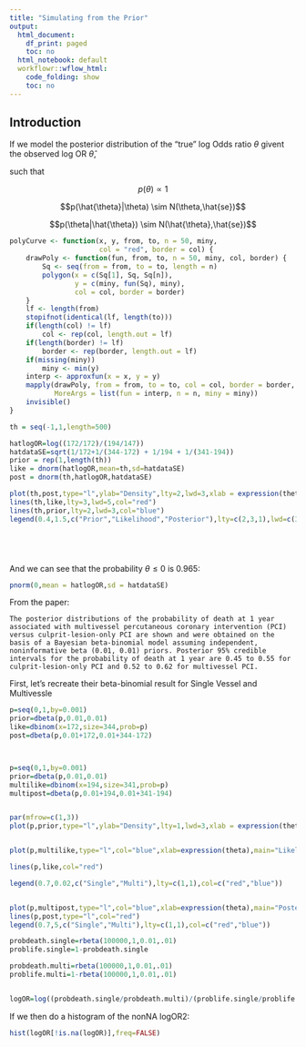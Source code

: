 ```yaml
---
title: "Simulating from the Prior"
output:
  html_document:
    df_print: paged
    toc: no
  html_notebook: default
  workflowr::wflow_html:
    code_folding: show
    toc: no
---
```


## Introduction


If we model the posterior distribution of the "true" log Odds ratio $\theta$ givent the observed log OR $\hat{\theta}$, 

such that 

$$p(\theta) \propto 1$$ 

$$p(\hat{\theta}|\theta) \sim N(\theta,\hat{se})$$

$$p(\theta|\hat{\theta}) \sim N(\hat{\theta},\hat{se})$$



```r

polyCurve <- function(x, y, from, to, n = 50, miny,
                      col = "red", border = col) {
    drawPoly <- function(fun, from, to, n = 50, miny, col, border) {
        Sq <- seq(from = from, to = to, length = n)
        polygon(x = c(Sq[1], Sq, Sq[n]),
                y = c(miny, fun(Sq), miny),
                col = col, border = border)
    }
    lf <- length(from)
    stopifnot(identical(lf, length(to)))
    if(length(col) != lf)
        col <- rep(col, length.out = lf)
    if(length(border) != lf)
        border <- rep(border, length.out = lf)
    if(missing(miny))
        miny <- min(y)
    interp <- approxfun(x = x, y = y)
    mapply(drawPoly, from = from, to = to, col = col, border = border,
           MoreArgs = list(fun = interp, n = n, miny = miny))
    invisible()
}
```

```r

th = seq(-1,1,length=500)

hatlogOR=log((172/172)/(194/147))
hatdataSE=sqrt(1/172+1/(344-172) + 1/194 + 1/(341-194))
prior = rep(1,length(th))
like = dnorm(hatlogOR,mean=th,sd=hatdataSE)
post = dnorm(th,hatlogOR,hatdataSE)

plot(th,post,type="l",ylab="Density",lty=2,lwd=3,xlab = expression(theta), panel.first = polyCurve(th, like, from = 0, to = 2))
lines(th,like,lty=3,lwd=5,col="red")
lines(th,prior,lty=2,lwd=3,col="blue")
legend(0.4,1.5,c("Prior","Likelihood","Posterior"),lty=c(2,3,1),lwd=c(3,3,3),col=c("Blue","red","black"))






```

And we can see that the probability $\theta \leq  0$ is 0.965:

```r
pnorm(0,mean = hatlogOR,sd = hatdataSE)
```


From the paper:

```
The posterior distributions of the probability of death at 1 year associated with multivessel percutaneous coronary intervention (PCI) versus culprit-lesion-only PCI are shown and were obtained on the basis of a Bayesian beta-binomial model assuming independent, noninformative beta (0.01, 0.01) priors. Posterior 95% credible intervals for the probability of death at 1 year are 0.45 to 0.55 for culprit-lesion-only PCI and 0.52 to 0.62 for multivessel PCI.
```

First, let's recreate their beta-binomial result for Single Vessel and Multivessle

```r
p=seq(0,1,by=0.001)
prior=dbeta(p,0.01,0.01)
like=dbinom(x=172,size=344,prob=p)
post=dbeta(p,0.01+172,0.01+344-172)



p=seq(0,1,by=0.001)
prior=dbeta(p,0.01,0.01)
multilike=dbinom(x=194,size=341,prob=p)
multipost=dbeta(p,0.01+194,0.01+341-194)


par(mfrow=c(1,3))
plot(p,prior,type="l",ylab="Density",lty=1,lwd=3,xlab = expression(theta),main="Prior")


plot(p,multilike,type="l",col="blue",xlab=expression(theta),main="Likelihood")

lines(p,like,col="red")

legend(0.7,0.02,c("Single","Multi"),lty=c(1,1),col=c("red","blue"))


plot(p,multipost,type="l",col="blue",xlab=expression(theta),main="Posterior")
lines(p,post,type="l",col="red")
legend(0.7,5,c("Single","Multi"),lty=c(1,1),col=c("red","blue"))
````


```r

probdeath.single=rbeta(100000,1,0.01,.01)
problife.single=1-probdeath.single

probdeath.multi=rbeta(100000,1,0.01,.01)
problife.multi=1-rbeta(100000,1,0.01,.01)


logOR=log((probdeath.single/probdeath.multi)/(problife.single/problife.multi))
```

If we then do a histogram of the nonNA logOR2:
```r
hist(logOR[!is.na(logOR)],freq=FALSE)
```



